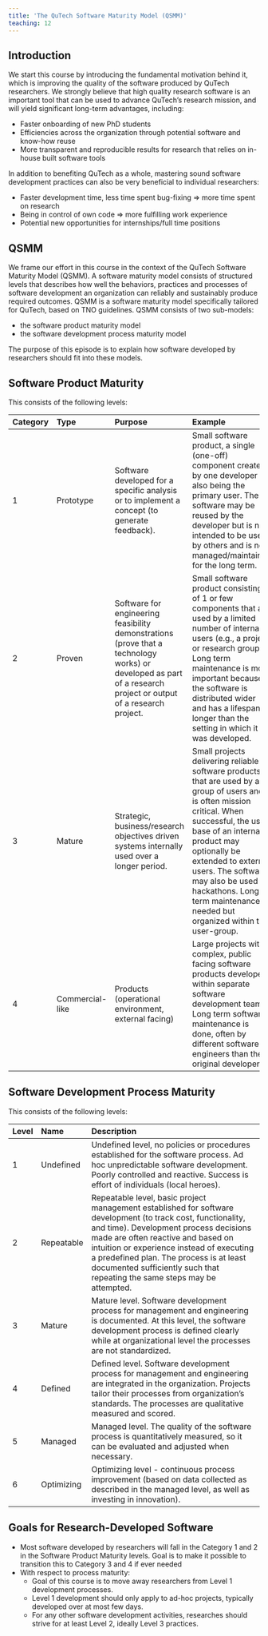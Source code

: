 ---
title: 'The QuTech Software Maturity Model (QSMM)'
teaching: 12
---

## Introduction

We start this course by introducing the fundamental motivation behind it, which is improving the quality of the software
produced by QuTech researchers. We strongly believe that high quality research software is an important tool that can
be used to advance QuTech's research mission, and will yield significant long-term advantages, including:

- Faster onboarding of new PhD students
- Efficiencies across the organization through potential software and know-how reuse
- More transparent and reproducible results for research that relies on in-house built software tools

In addition to benefiting QuTech as a whole, mastering sound software development practices can also be very beneficial
to individual researchers:

- Faster development time, less time spent bug-fixing => more time spent on research
- Being in control of own code => more fulfilling work experience
- Potential new opportunities for internships/full time positions

## QSMM

We frame our effort in this course in the context of the QuTech Software Maturity Model (QSMM). A software maturity model
consists of structured levels that describes how well the behaviors, practices and processes of software development an
organization can reliably and sustainably produce required outcomes. QSMM is a software maturity model specifically
tailored for QuTech, based on TNO guidelines. QSMM consists of two sub-models:

- the software product maturity model
- the software development process maturity model

The purpose of this episode is to explain how software developed by researchers should fit into these models.

## Software Product Maturity

This consists of the following levels:

| Category  | Type       |  Purpose  | Example |
| :-------- | :--------- | :---------------|:----------------------------------|
| 1         | Prototype  | Software developed for a specific analysis or to implement a concept (to generate feedback). | Small software product, a single (one-off) component created by one developer also being the primary user. The software may be reused by the developer but is not intended to be used by others and is not managed/maintained for the long term. |
| 2         | Proven     | Software for engineering feasibility demonstrations (prove that a technology works) or developed as part of a research project or output of a research project. | Small software product consisting of 1 or few components that are used by a limited number of internal users (e.g., a project or research group). Long term maintenance is more important because the software is distributed wider and has a lifespan longer than the setting in which it was developed.  |
| 3         | Mature     | Strategic, business/research objectives driven systems internally used over a longer period.  | Small projects delivering reliable software products that are used by a group of users and is often mission critical. When successful, the user base of an internal product may optionally be extended to external users. The software may also be used in hackathons. Long term maintenance is needed but organized within the user-group.  |
| 4         | Commercial-like | Products (operational environment, external facing) | Large projects with complex, public facing software products developed within separate software development teams. Long term software maintenance is done, often by different software engineers than the original developers. |

## Software Development Process Maturity

This consists of the following levels:

| Level | Name        |  Description  |
| :----- | :---------- | :------------------------------------------------|
| 1      | Undefined   | Undefined level, no policies or procedures established for the software process. Ad hoc unpredictable software development. Poorly controlled and reactive. Success is effort of individuals (local heroes). |
| 2      | Repeatable  | Repeatable level, basic project management established for software development (to track cost, functionality, and time). Development process decisions made are often reactive and based on intuition or experience instead of executing a predefined plan. The process is at least documented sufficiently such that repeating the same steps may be attempted.
| 3      | Mature      | Mature level. Software development process for management and engineering is documented. At this level, the software development process is defined clearly while at organizational level the processes are not standardized.
| 4      | Defined     | Defined level. Software development process for management and engineering are integrated in the organization. Projects tailor their processes from organization’s standards. The processes are qualitative measured and scored.
| 5      | Managed     | Managed level. The quality of the software process is quantitatively measured, so it can be evaluated and adjusted when necessary.
| 6      | Optimizing  | Optimizing level - continuous process improvement (based on data collected as described in the managed level, as well as investing in innovation).

## Goals for Research-Developed Software

- Most software developed by researchers will fall in the Category 1 and 2 in the Software Product Maturity levels.
Goal is to make it possible to transition this to Category 3 and 4 if ever needed
- With respect to process maturity:
    - Goal of this course is to move away researchers from Level 1 development processes.
    - Level 1 development should only apply to ad-hoc projects, typically developed over at most few days.
    - For any other software development activities, researches should strive for at least Level 2, ideally Level 3 practices.





